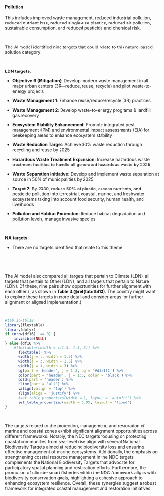 #### Pollution

::: {custom-style='Citation'}
This includes improved waste management, reduced industrial pollution, reduced nutrient loss, reduced single-use plastics, reduced air pollution, sustainable consumption, and reduced pesticide and chemical risk.
:::

<br>

::: {custom-style='Text'}
The AI model identified nine targets that could relate to this nature-based solution category:
:::

<br>


**LDN targets**:

-   **Objective 6 (Mitigation)**: Develop modern waste management in all major urban centers (3R—reduce, reuse, recycle) and pilot waste-to-energy projects

-   **Waste Management 1**: Enhance reuse/reduce/recycle (3R) practices

-   **Waste Management 2**: Develop waste-to-energy programs & landfill gas recovery

-   **Ecosystem Stability Enhancement**: Promote integrated pest management (IPM) and environmental impact assessments (EIA) for beekeeping areas to enhance ecosystem stability

-   **Waste Reduction Target**: Achieve 30% waste reduction through recycling and reuse by 2025

-   **Hazardous Waste Treatment Expansion**: Increase hazardous waste treatment facilities to handle all generated hazardous waste by 2025

-   **Waste Separation Initiative**: Develop and implement waste separation at source in 50% of municipalities by 2025

-   **Target 7**: By 2030, reduce 50% of plastic, excess nutrients, and pesticide pollution into terrestrial, coastal, marine, and freshwater ecosystems taking into account food security, human health, and livelihoods

-   **Pollution and Habitat Protection**: Reduce habitat degradation and pollution levels, manage invasive species



​



**NA targets**:

-   There are no targets identified that relate to this theme.



​




<br>

::: {custom-style='Text'}
The AI model also compared all targets that pertain to Climate (LDN), all targets that pertain to Other (LDN), and all targets that pertain to Nature (LDN). Of these, nine pairs show opportunities for further alignment with each other (, as shown in **Table 3.\@ref(tab:tbl13)**. The country might want to explore these targets in more detail and consider areas for further alignment or aligned implementation.).
:::

<br>

```r
#tab.id=tbl18
library(flextable)
library(dplyr)
if (nrow(df16)  == 0) {
    invisible(NULL)
} else {df16 %>% 
    #flextable(cwidth = c(1.5, 1.5, 3)) %>% 
      flextable() %>% 
      width(j = 1, width = 1.5) %>% 
      width(j = 2, width = 1.5) %>% 
      width(j = 3, width = 3) %>% 
      bg(part = 'header', j = 1:3, bg = '#d3e1f1') %>% 
      color(part = 'header', j = 1:3, color = 'black') %>% 
      bold(part = 'header') %>% 
      hline(part = 'all') %>% 
      valign(valign = 'top') %>% 
      align(align = 'justify') %>%  
      #set_table_properties(width = 1, layout = 'autofit') %>% 
      set_table_properties(width = 0.95, layout = 'fixed')
}
```

<br>

::: {custom-style='summ'}
The targets related to the protection, management, and restoration of marine and coastal zones exhibit significant alignment opportunities across different frameworks. Notably, the NDC targets focusing on protecting coastal communities from sea-level rise align with several National Biodiversity Targets aimed at reducing biodiversity loss and ensuring effective management of marine ecosystems. Additionally, the emphasis on strengthening coastal resource management in the NDC targets complements the National Biodiversity Targets that advocate for participatory spatial planning and restoration efforts. Furthermore, the promotion of climate-smart fisheries within the NDC framework aligns with biodiversity conservation goals, highlighting a cohesive approach to enhancing ecosystem resilience. Overall, these synergies suggest a robust framework for integrated coastal management and restoration initiatives.
:::

<br>

